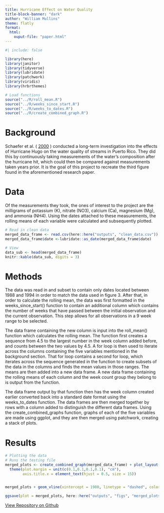 ```yaml
---
title: Hurricane Effect on Water Quality
title-block-banner: "dark"
author: "William Mullins"
theme: flatly
format: 
  html:
    ouput-file: "paper.html"
---
```


```r
#| include: false

library(here)
library(janitor)
library(tidyverse)
library(lubridate)
library(patchwork)
library(viridis)
library(hrbrthemes)

# Load functions 
source("../R/roll_mean.R")
source("../R/weeks_since_start.R")
source("../R/weeks_to_dates.R")
source("../R/create_combined_graph.R")
```

<h1>Background</h1>
Schaefer et al. (
<a href="https://eds-214-workflows-reproducibility.github.io/course-materials/interactive/interactive-day1am.html#ref-schaefer2000" role="doc-biblioref" data-original-href="https://eds-214-workflows-reproducibility.github.io/course-materials/interactive/interactive-day1am.html#ref-schaefer2000" aria-expanded="false">2000</a>
)
conducted a long-term investigation into the effects of Hurricane Hugo on the water quality of streams in Puerto Rico. They did this by continuously taking measurements of the water's composition after the hurricane hit, which could then be compared against measurements taken years prior. It is the goal of this project to recreate the third figure found in the aforementioned research paper. 
<h1>Data</h1>

Of the measurements they took, the ones of interest to the project are the milligrams of potassium (K), nitrate (NO3), calcium (Ca), magnesium (Mg), and ammonia (NH4). Using the dates attached to these measurements, the rolling means of each variable were calculated and subsequently plotted. 

```r
# Read in clean data
merged_data_frame <- read.csv(here::here("outputs", "clean_data.csv"))
merged_data_frame$date <-lubridate::as_date(merged_data_frame$date)

# View
data_sub <- head(merged_data_frame) 
knitr::kable(data_sub, digits = 3)
```

<h1>Methods</h1>
The data was read in and subset to contain only dates located between 1988 and 1994 in order to match the data used in figure 3. After that, in order to calculate the rolling mean, the data was first formatted in the weeks_since_start() function to contain an additional column which contains the number of weeks that have passed between the initial observation and the current observation. This step allows for all observations in a 9 week range to be selected. 

The data frame containing the new column is input into the roll_mean() function which calculates the rolling mean. The function first creates a sequence from 4.5 to the largest number in the week column added before, and counts between the two values by 4.5. A for loop is then used to iterate across the columns containing the five variables mentioned in the background section. That for loop contains a second for loop, which iterates across the sequence generated in the function to create subsets of the data in the columns and finds the mean values in those ranges. The means are then added into a new data frame. A new data frame containing the rolling means of each column and the week count group they belong to is output from the function.

The data frame output by that function then has the week column created earlier converted back into a standard date format using the weeks_to_dates function. The data frames are then merged together by rows with a column added to distinguish the different data frames. Using the create_combined_graphs function, graphs of each of the five variables are made using ggplot, and they are then merged using patchwork, creating a stack of plots.

<h1>Results</h1>

```r
# Plotting the data
# Runs the testing file
merged_plots <- create_combined_graph(merged_data_frame) + plot_layout(axes = "collect", guides = "collect") & 
  theme(plot.margin = unit(c(0.1,0.1,0.1,0.1), "cm"), 
        axis.title.x = element_text(hjust = 0.5, size = 15))


merged_plots + geom_vline(xintercept = 1980, linetype = "dashed", color = "black")
 
ggsave(plot = merged_plots, here::here("outputs", "figs", "merged_plots.jpg"), width = 6, height = 4)

```

<a href="https://github.com/willrmull/eds-214-water-quality" class="btn btn-lg btn-primary">View Repository on Github</a>
